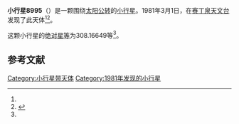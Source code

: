 {{Infobox planet
| bgcolour = #FFFFC0
| name = 8995 Rachelstevenson
| symbol = 
| image = 
| caption = 
| discovery = yes
| discovery_ref = 
| discoverer = {{le|舒爾特·巴斯|Schelte J. Bus}}
| discovery_site = [[赛丁泉天文台|赛丁泉天文台]]
| discovered = 1981年3月1日
| designations = yes
| mp_name = 
| named_after = 
| alt_names = 1981 EB9/ 1978 TG1
| mp_category = [[主带小行星|主带小行星]]
| orbit_ref = <ref name="a">[http://ssd.jpl.nasa.gov/sbdb.cgi?sstr=8995 8995] {{Wayback|url=http://ssd.jpl.nasa.gov/sbdb.cgi?sstr=8995 |date=20110609195429 }}，小行星數據庫瀏覽器（JPL Small-Body Database Browser）－[[美国国家航空航天局|美国国家航空航天局]]喷气推进实验室</ref>
| epoch = 2456400.5 (2013年4月18日更新)
| aphelion = {{convert|3.0450468|AU|km|3|abbr=on|lk=out}}
| perihelion = {{convert|2.1722624|AU|km|3|abbr=on}}
| semimajor = {{convert|2.6086546|AU|km|3|abbr=on}}
| eccentricity = 0.1672863
| period = 1538.945715 [[日|日]]<br />4.21[[儒略年|儒略年]]
| avg_speed = 
| inclination = 12.63760
| asc_node = 342.37091
| mean_anomaly = 
| arg_peri = 308.16649
| satellites = 
| physical_characteristics = yes
| dimensions = 
| mass = 
| density = 
| surface_grav = 
| escape_velocity = 
| sidereal_day = 
| axial_tilt = 
| pole_ecliptic_lat = 
| pole_ecliptic_lon = 
| albedo = 
| temperatures= 
| temp_name1 = 
| mean_temp_1 = 
| max_temp_1 = 
| temp_name2 = 
| max_temp_2 = 
| spectral_type = 
| abs_magnitude = 308.16649
}}

'''小行星8995'''（{{lang-en|Rachelstevenson}}）是一颗围绕[[太阳|太阳]][[公转|公转]]的[[小行星|小行星]]。1981年3月1日，{{le|舒爾特·巴斯|Schelte J. Bus}}在[[赛丁泉天文台|赛丁泉天文台]]发现了此天体<ref name="a" /><ref>{{cite news|title=小行星列表|url=http://cfa-www.harvard.edu/iau/lists/NumberedMPs.txt|accessdate=2013-07-08|newspaper=哈佛大学|archive-date=2008-05-17|archive-url=https://web.archive.org/web/20080517010638/http://cfa-www.harvard.edu/iau/lists/NumberedMPs.txt|dead-url=no}}</ref>。

这颗小行星的[[绝对星等|绝对星等]]为308.16649等<ref name="a" />。

==参考文献==
{{reflist}}
{{Minor Planet Number|[[小行星8994|小行星8994]]|[[小行星8996|小行星8996]]}}

{{小天体}}

[[Category:小行星带天体|Category:小行星带天体]]
[[Category:1981年发现的小行星|Category:1981年发现的小行星]]

{{asteroid-stub}}